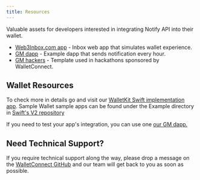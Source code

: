 ```yaml
---
title: Resources
---
```


Valuable assets for developers interested in integrating Notify API into their wallet.

- [Web3Inbox.com app](https://app.web3inbox.com) - Inbox web app that simulates wallet experience.
- [GM dapp](https://gm.walletconnect.com/) - Example dapp that sends notification every hour.
- [GM hackers](https://github.com/WalletConnect/gm-hackers) - Template used in hackathons sponsored by WalletConnect.

## Wallet Resources

To check more in details go and visit our [WalletKit Swift implementation app](https://github.com/reown-com/reown-swift/tree/main/Example/WalletApp). Sample Wallet sample apps can be found under the Example directory in [Swift's V2 repository](https://github.com/reown-com/reown-swift/tree/main/Example)

If you need to test your app's integration, you can use one [our GM dapp.](https://gm.walletconnect.com/)

## Need Technical Support?[](https://docs.reown.com/walletkit/namespaces#need-technical-support)

If you require technical support along the way, please drop a message on the [WalletConnect GitHub](https://github.com/orgs/WalletConnect/discussions/categories/web3inbox-sdk-support) and our team will get back to you as soon as possible.
